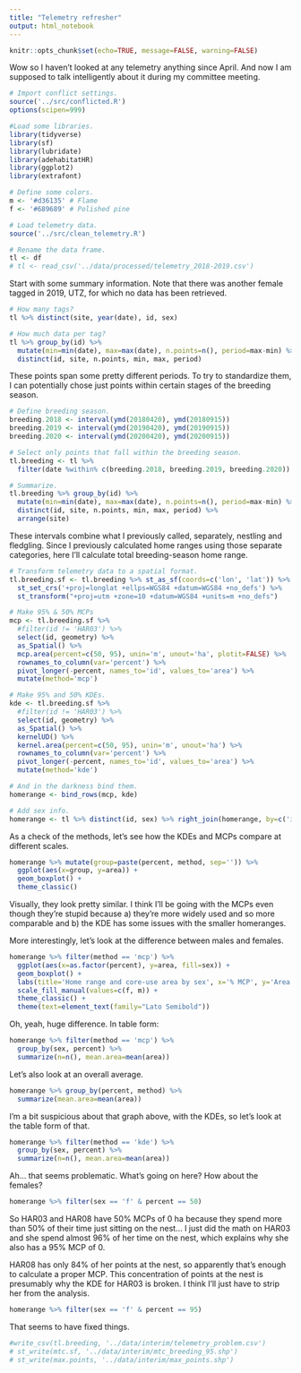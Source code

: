 ```yaml
---
title: "Telemetry refresher"
output: html_notebook
---
```


```r
knitr::opts_chunk$set(echo=TRUE, message=FALSE, warning=FALSE)
```

Wow so I haven't looked at any telemetry anything since April. And now I am supposed to talk intelligently about it during my committee meeting.

```r
# Import conflict settings.
source('../src/conflicted.R')
options(scipen=999)

#Load some libraries.
library(tidyverse)
library(sf)
library(lubridate)
library(adehabitatHR)
library(ggplot2)
library(extrafont)

# Define some colors.
m <- '#d36135' # Flame
f <- '#689689' # Polished pine

# Load telemetry data.
source('../src/clean_telemetry.R')

# Rename the data frame.
tl <- df
# tl <- read_csv('../data/processed/telemetry_2018-2019.csv')
```

Start with some summary information. Note that there was another female tagged in 2019, UTZ, for which no data has been retrieved.

```r
# How many tags?
tl %>% distinct(site, year(date), id, sex)

# How much data per tag?
tl %>% group_by(id) %>%
  mutate(min=min(date), max=max(date), n.points=n(), period=max-min) %>% 
  distinct(id, site, n.points, min, max, period) 
```

These points span some pretty different periods. To try to standardize them, I can potentially chose just points within certain stages of the breeding season.

```r
# Define breeding season.
breeding.2018 <- interval(ymd(20180420), ymd(20180915))
breeding.2019 <- interval(ymd(20190420), ymd(20190915))
breeding.2020 <- interval(ymd(20200420), ymd(20200915))

# Select only points that fall within the breeding season.
tl.breeding <- tl %>% 
  filter(date %within% c(breeding.2018, breeding.2019, breeding.2020))

# Summarize.
tl.breeding %>% group_by(id) %>% 
  mutate(min=min(date), max=max(date), n.points=n(), period=max-min) %>% 
  distinct(id, site, n.points, min, max, period) %>% 
  arrange(site)
```

These intervals combine what I previously called, separately, nestling and fledgling. Since I previously calculated home ranges using those separate categories, here I'll calculate total breeding-season home range.

```r
# Transform telemetry data to a spatial format.
tl.breeding.sf <- tl.breeding %>% st_as_sf(coords=c('lon', 'lat')) %>%
  st_set_crs('+proj=longlat +ellps=WGS84 +datum=WGS84 +no_defs') %>%
  st_transform("+proj=utm +zone=10 +datum=WGS84 +units=m +no_defs")

# Make 95% & 50% MCPs
mcp <- tl.breeding.sf %>%
  #filter(id != 'HAR03') %>% 
  select(id, geometry) %>%
  as_Spatial() %>%
  mcp.area(percent=c(50, 95), unin='m', unout='ha', plotit=FALSE) %>% 
  rownames_to_column(var='percent') %>% 
  pivot_longer(-percent, names_to='id', values_to='area') %>% 
  mutate(method='mcp')

# Make 95% and 50% KDEs.
kde <- tl.breeding.sf %>%
  #filter(id != 'HAR03') %>% 
  select(id, geometry) %>%
  as_Spatial() %>%
  kernelUD() %>% 
  kernel.area(percent=c(50, 95), unin='m', unout='ha') %>% 
  rownames_to_column(var='percent') %>% 
  pivot_longer(-percent, names_to='id', values_to='area') %>% 
  mutate(method='kde')

# And in the darkness bind them.
homerange <- bind_rows(mcp, kde)

# Add sex info.
homerange <- tl %>% distinct(id, sex) %>% right_join(homerange, by=c('id'))
```

As a check of the methods, let's see how the KDEs and MCPs compare at different scales.

```r
homerange %>% mutate(group=paste(percent, method, sep='')) %>% 
  ggplot(aes(x=group, y=area)) +
  geom_boxplot() +
  theme_classic()
```

Visually, they look pretty similar. I think I'll be going with the MCPs even though they're stupid because a) they're more widely used and so more comparable and b) the KDE has some issues with the smaller homeranges.

More interestingly, let's look at the difference between males and females.

```r
homerange %>% filter(method == 'mcp') %>%
  ggplot(aes(x=as.factor(percent), y=area, fill=sex)) +
  geom_boxplot() +
  labs(title='Home range and core-use area by sex', x='% MCP', y='Area (ha)') +
  scale_fill_manual(values=c(f, m)) +
  theme_classic() +
  theme(text=element_text(family="Lato Semibold"))
```

Oh, yeah, huge difference. In table form:

```r
homerange %>% filter(method == 'mcp') %>% 
  group_by(sex, percent) %>% 
  summarize(n=n(), mean.area=mean(area))
```

Let's also look at an overall average.

```r
homerange %>% group_by(percent, method) %>% 
  summarize(mean.area=mean(area))
```

I'm a bit suspicious about that graph above, with the KDEs, so let's look at the table form of that.

```r
homerange %>% filter(method == 'kde') %>% 
  group_by(sex, percent) %>% 
  summarize(n=n(), mean.area=mean(area))
```

Ah... that seems problematic. What's going on here? How about the females?

```r
homerange %>% filter(sex == 'f' & percent == 50)
```

So HAR03 and HAR08 have 50% MCPs of 0 ha because they spend more than 50% of their time just sitting on the nest... I just did the math on HAR03 and she spend almost 96% of her time on the nest, which explains why she also has a 95% MCP of 0.

HAR08 has only 84% of her points at the nest, so apparently that's enough to calculate a proper MCP. This concentration of points at the nest is presumably why the KDE for HAR03 is broken. I think I'll just have to strip her from the analysis.

```r
homerange %>% filter(sex == 'f' & percent == 95)
```

That seems to have fixed things.

```r
#write_csv(tl.breeding, '../data/interim/telemetry_problem.csv')
# st_write(mtc.sf, '../data/interim/mtc_breeding_95.shp')
# st_write(max.points, '../data/interim/max_points.shp')
```









